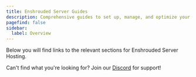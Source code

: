 ```yaml
---
title: Enshrouded Server Guides
description: Comprehensive guides to set up, manage, and optimize your Enshrouded server.
pagefind: false
sidebar:
  label: Overview
---
```




Below you will find links to the relevant sections for Enshrouded Server Hosting.


<DirectoryListing />

Can't find what you're looking for? Join our [Discord](https://discord.gg/FN4XgbAwzr) for support!